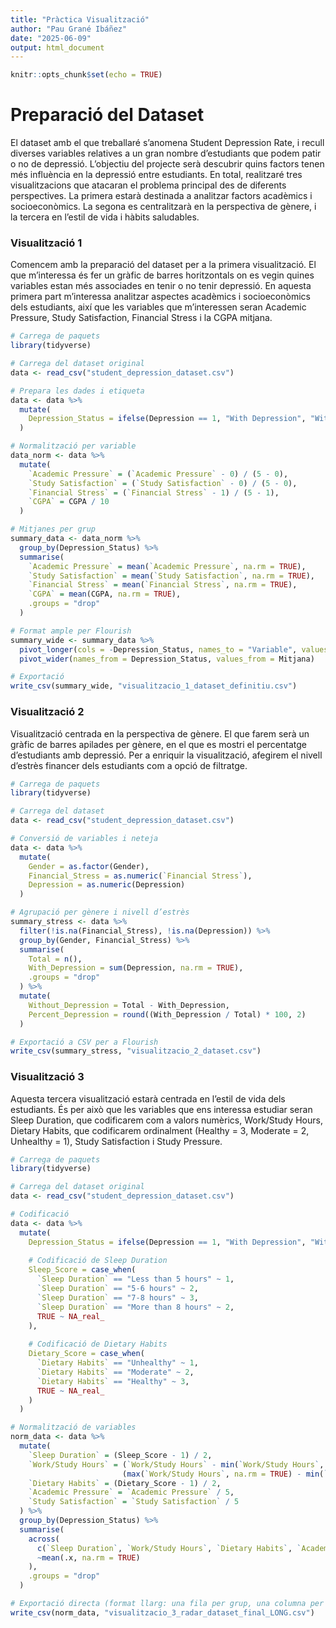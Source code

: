 ---
title: "Pràctica Visualització"
author: "Pau Grané Ibáñez"
date: "2025-06-09"
output: html_document
---

```{r setup, include=FALSE}
knitr::opts_chunk$set(echo = TRUE)
```

# Preparació del Dataset

El dataset amb el que treballaré s'anomena Student Depression Rate, i recull diverses variables relatives a un gran nombre d'estudiants que podem patir o no de depressió. L'objectiu del projecte serà descubrir quins factors tenen més influència en la depressió entre estudiants. En total, realitzaré tres visualitzacions que atacaran el problema principal des de diferents perspectives. La primera estarà destinada a analitzar factors acadèmics i socioeconòmics. La segona es centralitzarà en la perspectiva de gènere, i la tercera en l'estil de vida i hàbits saludables. 

### Visualització 1

Comencem amb la preparació del dataset per a la primera visualització. El que m'interessa és fer un gràfic de barres horitzontals on es vegin quines variables estan més associades en tenir o no tenir depressió. En aquesta primera part m'interessa analitzar aspectes acadèmics i socioeconòmics dels estudiants, així que les variables que m'interessen seran Academic Pressure, Study Satisfaction, Financial Stress i la CGPA mitjana.

```{r visual_1, echo=TRUE}
# Carrega de paquets
library(tidyverse)

# Carrega del dataset original
data <- read_csv("student_depression_dataset.csv")

# Prepara les dades i etiqueta
data <- data %>%
  mutate(
    Depression_Status = ifelse(Depression == 1, "With Depression", "Without Depression")
  )

# Normalització per variable
data_norm <- data %>%
  mutate(
    `Academic Pressure` = (`Academic Pressure` - 0) / (5 - 0),
    `Study Satisfaction` = (`Study Satisfaction` - 0) / (5 - 0),
    `Financial Stress` = (`Financial Stress` - 1) / (5 - 1),
    `CGPA` = CGPA / 10
  )

# Mitjanes per grup
summary_data <- data_norm %>%
  group_by(Depression_Status) %>%
  summarise(
    `Academic Pressure` = mean(`Academic Pressure`, na.rm = TRUE),
    `Study Satisfaction` = mean(`Study Satisfaction`, na.rm = TRUE),
    `Financial Stress` = mean(`Financial Stress`, na.rm = TRUE),
    `CGPA` = mean(CGPA, na.rm = TRUE),
    .groups = "drop"
  )

# Format ample per Flourish
summary_wide <- summary_data %>%
  pivot_longer(cols = -Depression_Status, names_to = "Variable", values_to = "Mitjana") %>%
  pivot_wider(names_from = Depression_Status, values_from = Mitjana)

# Exportació
write_csv(summary_wide, "visualitzacio_1_dataset_definitiu.csv")
```

### Visualització 2

Visualització centrada en la perspectiva de gènere. El que farem serà un gràfic de barres apilades per gènere, en el que es mostri el percentatge d'estudiants amb depressió. Per a enriquir la visualització, afegirem el nivell d'estrès financer dels estudiants com a opció de filtratge. 

```{r visual_2, echo=TRUE}
# Carrega de paquets
library(tidyverse)

# Carrega del dataset
data <- read_csv("student_depression_dataset.csv")

# Conversió de variables i neteja
data <- data %>%
  mutate(
    Gender = as.factor(Gender),
    Financial_Stress = as.numeric(`Financial Stress`),
    Depression = as.numeric(Depression)
  )

# Agrupació per gènere i nivell d’estrès
summary_stress <- data %>%
  filter(!is.na(Financial_Stress), !is.na(Depression)) %>%
  group_by(Gender, Financial_Stress) %>%
  summarise(
    Total = n(),
    With_Depression = sum(Depression, na.rm = TRUE),
    .groups = "drop"
  ) %>%
  mutate(
    Without_Depression = Total - With_Depression,
    Percent_Depression = round((With_Depression / Total) * 100, 2)
  )

# Exportació a CSV per a Flourish
write_csv(summary_stress, "visualitzacio_2_dataset.csv")
```

### Visualització 3

Aquesta tercera visualització estarà centrada en l'estil de vida dels estudiants. És per això que les variables que ens interessa estudiar seran Sleep Duration, que codificarem com a valors numèrics, Work/Study Hours, Dietary Habits, que codificarem ordinalment (Healthy = 3, Moderate = 2, Unhealthy = 1), Study Satisfaction i Study Pressure. 

```{r visual_3, echo=TRUE}
# Carrega de paquets
library(tidyverse)

# Carrega del dataset original
data <- read_csv("student_depression_dataset.csv")

# Codificació
data <- data %>%
  mutate(
    Depression_Status = ifelse(Depression == 1, "With Depression", "Without Depression"),
    
    # Codificació de Sleep Duration
    Sleep_Score = case_when(
      `Sleep Duration` == "Less than 5 hours" ~ 1,
      `Sleep Duration` == "5-6 hours" ~ 2,
      `Sleep Duration` == "7-8 hours" ~ 3,
      `Sleep Duration` == "More than 8 hours" ~ 2,
      TRUE ~ NA_real_
    ),
    
    # Codificació de Dietary Habits
    Dietary_Score = case_when(
      `Dietary Habits` == "Unhealthy" ~ 1,
      `Dietary Habits` == "Moderate" ~ 2,
      `Dietary Habits` == "Healthy" ~ 3,
      TRUE ~ NA_real_
    )
  )

# Normalització de variables
norm_data <- data %>%
  mutate(
    `Sleep Duration` = (Sleep_Score - 1) / 2,
    `Work/Study Hours` = (`Work/Study Hours` - min(`Work/Study Hours`, na.rm = TRUE)) /
                         (max(`Work/Study Hours`, na.rm = TRUE) - min(`Work/Study Hours`, na.rm = TRUE)),
    `Dietary Habits` = (Dietary_Score - 1) / 2,
    `Academic Pressure` = `Academic Pressure` / 5,
    `Study Satisfaction` = `Study Satisfaction` / 5
  ) %>%
  group_by(Depression_Status) %>%
  summarise(
    across(
      c(`Sleep Duration`, `Work/Study Hours`, `Dietary Habits`, `Academic Pressure`, `Study Satisfaction`),
      ~mean(.x, na.rm = TRUE)
    ),
    .groups = "drop"
  )

# Exportació directa (format llarg: una fila per grup, una columna per variable)
write_csv(norm_data, "visualitzacio_3_radar_dataset_final_LONG.csv")
```